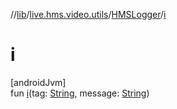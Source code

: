 //[lib](../../../index)/[live.hms.video.utils](../index)/[HMSLogger](index)/[i](i)

# i

[androidJvm]\
fun [i](i)(tag: [String](https://kotlinlang.org/api/latest/jvm/stdlib/kotlin/-string/index.html), message: [String](https://kotlinlang.org/api/latest/jvm/stdlib/kotlin/-string/index.html))
